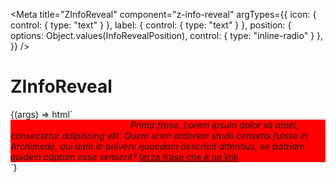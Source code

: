 
<Meta title="ZInfoReveal" component="z-info-reveal"
  argTypes={{
    icon: { control: { type: "text" } },
    label: { control: { type: "text" } },
    position: {
      options: Object.values(InfoRevealPosition),
      control: { type: "inline-radio" }
    },
  }}
/>

# ZInfoReveal

<Canvas>
  <Story
    name="ZInfoReveal"
    args={{
      label: '',
      icon: 'informationsource',
      position: InfoRevealPosition.TOP_RIGHT,
    }}
  >
    {(args) => html`
      <style>
        z-info-reveal {
          margin-top: 20vw;
          margin-left: 20vw;
        }
      </style>
      <div style="background: red">
        <z-info-reveal
          .position=${args.position}
          .label=${args.label}
          .icon=${args.icon}
          style=${styleMap({
            "--z-info-reveal-theme--surface": `var(${args["--z-info-reveal-theme--surface"]})`,
            "--z-info-reveal-theme--text": `var(${args["--z-info-reveal-theme--text"]})`,
          })}
        >
          <span style="font-style: italic;">Prima frase.</span>
          <span style="font-style: italic;">Lorem ipsum dolor sit amet, consectetur adipiscing elit. Quem enim ardorem studii censetis fuisse in Archimede, qui dum in pulvere quaedam describit attentius, ne patriam quidem captam esse senserit?</span>
          <span>
            <a style="color: inherit;"
              href="https://google.com" target="_blank"
            >
              terza frase che è un link
            </a>
          </span>
        </z-info-reveal>
      </div>
    `}
  </Story>
</Canvas>

<ArgsTable of="z-info-reveal" />
